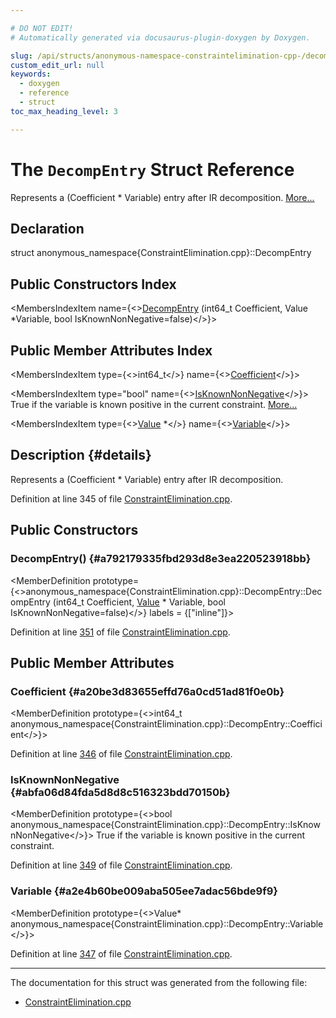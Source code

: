 ```yaml
---

# DO NOT EDIT!
# Automatically generated via docusaurus-plugin-doxygen by Doxygen.

slug: /api/structs/anonymous-namespace-constraintelimination-cpp-/decompentry
custom_edit_url: null
keywords:
  - doxygen
  - reference
  - struct
toc_max_heading_level: 3

---
```





# The `DecompEntry` Struct Reference

<DoxygenPage pluginConfig={pluginConfig}>

Represents a (Coefficient &#42; Variable) entry after IR decomposition. <a href="#details">More...</a>

## Declaration

<CodeBlock>struct anonymous_namespace{ConstraintElimination.cpp}::DecompEntry</CodeBlock>

## Public Constructors Index

<MembersIndex>

<MembersIndexItem
  name={<><a href="#a792179335fbd293d8e3ea220523918bb">DecompEntry</a> (int64&#95;t Coefficient, Value &#42;Variable, bool IsKnownNonNegative=false)</>}>
</MembersIndexItem>

</MembersIndex>

## Public Member Attributes Index

<MembersIndex>

<MembersIndexItem
  type={<>int64&#95;t</>}
  name={<><a href="#a20be3d83655effd76a0cd51ad81f0e0b">Coefficient</a></>}>
</MembersIndexItem>

<MembersIndexItem
  type="bool"
  name={<><a href="#abfa06d84fda5d8d8c516323bdd70150b">IsKnownNonNegative</a></>}>
True if the variable is known positive in the current constraint. <a href="#abfa06d84fda5d8d8c516323bdd70150b">More...</a>
</MembersIndexItem>

<MembersIndexItem
  type={<><a href="/docs/api/classes/llvm/value">Value</a> &#42;</>}
  name={<><a href="#a2e4b60be009aba505ee7adac56bde9f9">Variable</a></>}>
</MembersIndexItem>

</MembersIndex>

## Description {#details}

Represents a (Coefficient &#42; Variable) entry after IR decomposition.

Definition at line 345 of file <a href="/docs/api/files/lib/lib/transforms/lib/transforms/scalar/constraintelimination-cpp">ConstraintElimination.cpp</a>.

<SectionDefinition>

## Public Constructors

### DecompEntry() {#a792179335fbd293d8e3ea220523918bb}

<MemberDefinition
  prototype={<>anonymous&#95;namespace&#123;ConstraintElimination.cpp&#125;::DecompEntry::DecompEntry (int64&#95;t Coefficient, <a href="/docs/api/classes/llvm/value">Value</a> &#42; Variable, bool IsKnownNonNegative=false)</>}
  labels = {["inline"]}>

Definition at line <a href="/docs/api/files/lib/lib/transforms/lib/transforms/scalar/constraintelimination-cpp/#l00351">351</a> of file <a href="/docs/api/files/lib/lib/transforms/lib/transforms/scalar/constraintelimination-cpp">ConstraintElimination.cpp</a>.
</MemberDefinition>

</SectionDefinition>

<SectionDefinition>

## Public Member Attributes

### Coefficient {#a20be3d83655effd76a0cd51ad81f0e0b}

<MemberDefinition
  prototype={<>int64&#95;t anonymous&#95;namespace&#123;ConstraintElimination.cpp&#125;::DecompEntry::Coefficient</>}>

Definition at line <a href="/docs/api/files/lib/lib/transforms/lib/transforms/scalar/constraintelimination-cpp/#l00346">346</a> of file <a href="/docs/api/files/lib/lib/transforms/lib/transforms/scalar/constraintelimination-cpp">ConstraintElimination.cpp</a>.
</MemberDefinition>

### IsKnownNonNegative {#abfa06d84fda5d8d8c516323bdd70150b}

<MemberDefinition
  prototype={<>bool anonymous&#95;namespace&#123;ConstraintElimination.cpp&#125;::DecompEntry::IsKnownNonNegative</>}>
True if the variable is known positive in the current constraint.

Definition at line <a href="/docs/api/files/lib/lib/transforms/lib/transforms/scalar/constraintelimination-cpp/#l00349">349</a> of file <a href="/docs/api/files/lib/lib/transforms/lib/transforms/scalar/constraintelimination-cpp">ConstraintElimination.cpp</a>.
</MemberDefinition>

### Variable {#a2e4b60be009aba505ee7adac56bde9f9}

<MemberDefinition
  prototype={<>Value&#42; anonymous&#95;namespace&#123;ConstraintElimination.cpp&#125;::DecompEntry::Variable</>}>

Definition at line <a href="/docs/api/files/lib/lib/transforms/lib/transforms/scalar/constraintelimination-cpp/#l00347">347</a> of file <a href="/docs/api/files/lib/lib/transforms/lib/transforms/scalar/constraintelimination-cpp">ConstraintElimination.cpp</a>.
</MemberDefinition>

</SectionDefinition>

<hr/>

The documentation for this struct was generated from the following file:

<ul>
<li><a href="/docs/api/files/lib/lib/transforms/lib/transforms/scalar/constraintelimination-cpp">ConstraintElimination.cpp</a></li>
</ul>

</DoxygenPage>
